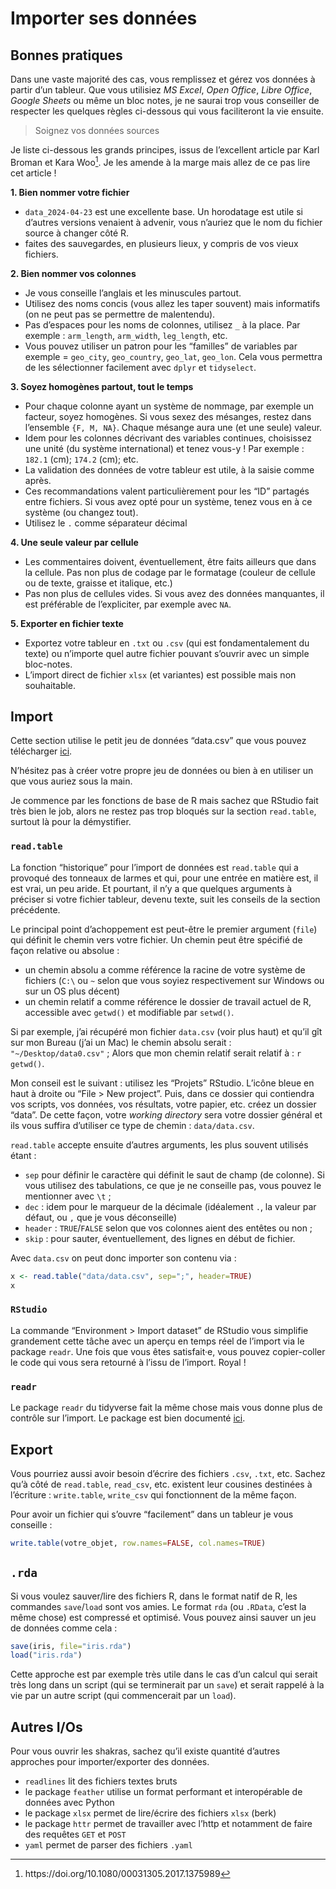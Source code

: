 # Importer ses données

## Bonnes pratiques
Dans une vaste majorité des cas, vous remplissez et gérez vos données à partir d'un tableur. Que vous utilisiez _MS Excel_, _Open Office_, _Libre Office_, _Google Sheets_ ou même un bloc notes, je ne saurai trop vous conseiller de respecter les quelques règles ci-dessous qui vous faciliteront la vie ensuite.

> Soignez vos données sources

Je liste ci-dessous les grands principes, issus de l'excellent article par Karl Broman et Kara Woo^[https://doi.org/10.1080/00031305.2017.1375989]. Je les amende à la marge mais allez de ce pas lire cet article !

**1. Bien nommer votre fichier**

* `data_2024-04-23` est une excellente base. Un horodatage est utile si d'autres versions venaient à advenir, vous n'auriez que le nom du fichier source à changer côté R.
* faites des sauvegardes, en plusieurs lieux, y compris de vos vieux fichiers.

**2. Bien nommer vos colonnes**

* Je vous conseille l'anglais et les minuscules partout.
* Utilisez des noms concis (vous allez les taper souvent) mais informatifs (on ne peut pas se permettre de malentendu).
* Pas d'espaces pour les noms de colonnes, utilisez `_` à la place. Par exemple : `arm_length`, `arm_width`, `leg_length`, etc.
* Vous pouvez utiliser un patron pour les "familles" de variables par exemple = `geo_city`, `geo_country`, `geo_lat`, `geo_lon`. Cela vous permettra de les sélectionner facilement avec `dplyr` et `tidyselect`.


**3. Soyez homogènes partout, tout le temps**

* Pour chaque colonne ayant un système de nommage, par exemple un facteur, soyez homogènes. Si vous sexez des mésanges, restez dans l'ensemble `{F, M, NA}`. Chaque mésange aura une (et une seule) valeur.
* Idem pour les colonnes décrivant des variables continues, choisissez une unité (du système international) et tenez vous-y ! Par exemple : `182.1` (cm); `174.2` (cm); etc.
* La validation des données de votre tableur est utile, à la saisie comme après.
* Ces recommandations valent particulièrement pour les "ID" partagés entre fichiers. Si vous avez opté pour un système, tenez vous en à ce système (ou changez tout).
* Utilisez le `.` comme séparateur décimal

**4. Une seule valeur par cellule**

* Les commentaires doivent, éventuellement, être faits ailleurs que dans la cellule. Pas non plus de codage par le formatage (couleur de cellule ou de texte, graisse et italique, etc.)
* Pas non plus de cellules vides. Si vous avez des données manquantes, il est préférable de l'expliciter, par exemple avec `NA`.

**5. Exporter en fichier texte**

* Exportez votre tableur en `.txt` ou `.csv` (qui est fondamentalement du texte) ou n'importe quel autre fichier pouvant s'ouvrir avec un simple bloc-notes.
* L'import direct de fichier `xlsx` (et variantes) est possible mais non souhaitable.

## Import
Cette section utilise le petit jeu de données "data.csv" que vous pouvez télécharger [ici](https://github.com/vbonhomme/R-pour-ma-grand-mere/blob/main/data/data.csv).

N'hésitez pas à créer votre propre jeu de données ou bien à en utiliser un que vous auriez sous la main.

Je commence par les fonctions de base de R mais sachez que RStudio fait très bien le job, alors ne restez pas trop bloqués sur la section `read.table`, surtout là pour la démystifier.

### `read.table`

La fonction "historique" pour l'import de données est `read.table` qui a provoqué des tonneaux de larmes et qui, pour une entrée en matière est, il est vrai, un peu aride. Et pourtant, il n'y a que quelques arguments à préciser si votre fichier tableur, devenu texte, suit les conseils de la section précédente.

Le principal point d'achoppement est peut-être le premier argument (`file`) qui définit le chemin vers votre fichier. Un chemin peut être spécifié de façon relative ou absolue :

* un chemin absolu a comme référence la racine de votre système de fichiers (`C:\` ou `~` selon que vous soyiez respectivement sur Windows ou sur un OS plus décent)
* un chemin relatif a comme référence le dossier de travail actuel de R, accessible avec `getwd()` et modifiable par `setwd()`.

Si par exemple, j'ai récupéré mon fichier `data.csv` (voir plus haut) et qu'il gît sur mon Bureau (j'ai un Mac) le chemin absolu serait : `"~/Desktop/data0.csv"` ; Alors que mon chemin relatif serait relatif à : ```r getwd()```.

Mon conseil est le suivant : utilisez les "Projets" RStudio. L'icône bleue en haut à droite ou "File > New project". Puis, dans ce dossier qui contiendra vos scripts, vos données, vos résultats, votre papier, etc. créez un dossier "data". De cette façon, votre _working directory_ sera votre dossier général et ils vous suffira d'utiliser ce type de chemin : `data/data.csv`.

`read.table` accepte ensuite d'autres arguments, les plus souvent utilisés étant :

* `sep` pour définir le caractère qui définit le saut de champ (de colonne). Si vous utilisez des tabulations, ce que je ne conseille pas, vous pouvez le mentionner avec `\t` ;
* `dec` : idem pour le marqueur de la décimale (idéalement `.`, la valeur par défaut, ou `,` que je vous déconseille)
* `header` : `TRUE`/`FALSE` selon que vos colonnes aient des entêtes ou non ;
* `skip` : pour sauter, éventuellement, des lignes en début de fichier.

Avec `data.csv` on peut donc importer son contenu via :
```r
x <- read.table("data/data.csv", sep=";", header=TRUE)
x
```

### `RStudio`

La commande "Environment > Import dataset" de RStudio vous simplifie grandement cette tâche avec un aperçu en temps réel de l'import via le package `readr`. Une fois que vous êtes satisfait·e, vous pouvez copier-coller le code qui vous sera retourné à l'issu de l'import. Royal !

### `readr`
Le package `readr` du tidyverse fait la même chose mais vous donne plus de contrôle sur l'import. Le package est bien documenté [ici](https://readr.tidyverse.org/).

## Export
Vous pourriez aussi avoir besoin d'écrire des fichiers `.csv`, `.txt`, etc. Sachez qu'à côté de `read.table`, `read_csv`, etc. existent leur cousines destinées à l'écriture : `write.table`, `write_csv` qui fonctionnent de la même façon.

Pour avoir un fichier qui s'ouvre "facilement" dans un tableur je vous conseille :

```r
write.table(votre_objet, row.names=FALSE, col.names=TRUE)
```


## `.rda`

Si vous voulez sauver/lire des fichiers R, dans le format natif de R, les commandes `save`/`load` sont vos amies. Le format `rda` (ou `.RData`, c'est la même chose) est compressé et optimisé. Vous pouvez ainsi sauver un jeu de données comme cela :

```r
save(iris, file="iris.rda")
load("iris.rda")
```

Cette approche est par exemple très utile dans le cas d'un calcul qui serait très long dans un script (qui se terminerait par un `save`) et serait rappelé à la vie par un autre script (qui commencerait par un `load`).

## Autres I/Os
Pour vous ouvrir les shakras, sachez qu'il existe quantité d'autres approches pour importer/exporter des données.

* `readlines` lit des fichiers textes bruts
* le package `feather` utilise un format performant et interopérable de données avec Python
* le package `xlsx` permet de lire/écrire des fichiers `xlsx` (berk)
* le package `httr` permet de travailler avec l'http et notamment de faire des requêtes `GET` et `POST`
* `yaml` permet de parser des fichiers `.yaml`


